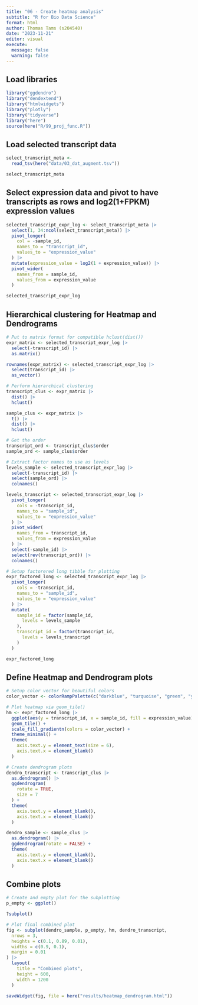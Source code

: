 ```yaml
---
title: "06 - Create heatmap analysis"
subtitle: "R for Bio Data Science"
format: html
author: Thomas Tams (s204540)
date: "2023-11-21"
editor: visual
execute:
  message: false
  warning: false
---
```


## Load libraries

```r
library("ggdendro")
library("dendextend")
library("htmlwidgets")
library("plotly")
library("tidyverse")
library("here")
source(here("R/99_proj_func.R"))
```

## Load selected transcript data

```r
select_transcript_meta <-
  read_tsv(here("data/03_dat_augment.tsv"))

select_transcript_meta
```

## Select expression data and pivot to have transcripts as rows and log2(1+FPKM) expression values

```r
selected_transcript_expr_log <- select_transcript_meta |>
  select(1, 34:ncol(select_transcript_meta)) |>
  pivot_longer(
    col = -sample_id,
    names_to = "transcript_id",
    values_to = "expression_value"
  ) |>
  mutate(expression_value = log2(1 + expression_value)) |>
  pivot_wider(
    names_from = sample_id,
    values_from = expression_value
  )

selected_transcript_expr_log
```

## Hierarchical clustering for Heatmap and Dendrograms

```r
# Put to matrix format for compatible hclust(dist())
expr_matrix <- selected_transcript_expr_log |>
  select(-transcript_id) |>
  as.matrix()

rownames(expr_matrix) <- selected_transcript_expr_log |>
  select(transcript_id) |>
  as_vector()

# Perform hierarchical clustering
transcript_clus <- expr_matrix |>
  dist() |>
  hclust()

sample_clus <- expr_matrix |>
  t() |>
  dist() |>
  hclust()

# Get the order
transcript_ord <- transcript_clus$order
sample_ord <- sample_clus$order

# Extract factor names to use as levels
levels_sample <- selected_transcript_expr_log |>
  select(-transcript_id) |>
  select(sample_ord) |>
  colnames()

levels_transcript <- selected_transcript_expr_log |>
  pivot_longer(
    cols = -transcript_id,
    names_to = "sample_id",
    values_to = "expression_value"
  ) |>
  pivot_wider(
    names_from = transcript_id,
    values_from = expression_value
  ) |>
  select(-sample_id) |>
  select(rev(transcript_ord)) |>
  colnames()

# Setup factorered long tibble for plotting
expr_factored_long <- selected_transcript_expr_log |>
  pivot_longer(
    cols = -transcript_id,
    names_to = "sample_id",
    values_to = "expression_value"
  ) |>
  mutate(
    sample_id = factor(sample_id,
      levels = levels_sample
    ),
    transcript_id = factor(transcript_id,
      levels = levels_transcript
    )
  )

expr_factored_long
```

## Define Heatmap and Dendrogram plots

```r
# Setup color vector for beautiful colors
color_vector <- colorRampPalette(c("darkblue", "turquoise", "green", "yellow"))(n = 100)

# Plot heatmap via geom_tile()
hm <- expr_factored_long |>
  ggplot(aes(y = transcript_id, x = sample_id, fill = expression_value)) +
  geom_tile() +
  scale_fill_gradientn(colors = color_vector) +
  theme_minimal() +
  theme(
    axis.text.y = element_text(size = 6),
    axis.text.x = element_blank()
  )

# Create dendrogram plots
dendro_transcript <- transcript_clus |>
  as.dendrogram() |>
  ggdendrogram(
    rotate = TRUE,
    size = 7
  ) +
  theme(
    axis.text.y = element_blank(),
    axis.text.x = element_blank()
  )

dendro_sample <- sample_clus |>
  as.dendrogram() |>
  ggdendrogram(rotate = FALSE) +
  theme(
    axis.text.y = element_blank(),
    axis.text.x = element_blank()
  )
```

## Combine plots

```r
# Create and empty plot for the subplotting
p_empty <- ggplot()

?subplot()

# Plot final combined plot
fig <- subplot(dendro_sample, p_empty, hm, dendro_transcript,
  nrows = 3,
  heights = c(0.1, 0.89, 0.01),
  widths = c(0.9, 0.1),
  margin = 0.01
) |>
  layout(
    title = "Combined plots",
    height = 600,
    width = 1200
  )

saveWidget(fig, file = here("results/heatmap_dendrogram.html"))
```

